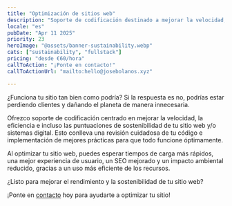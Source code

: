 ```yaml
---
title: "Optimización de sitios web"
description: "Soporte de codificación destinado a mejorar la velocidad, la eficiencia y/o las puntuaciones de sostenibilidad de tu sitio web o sistemas digitales"
locale: "es"
pubDate: "Apr 11 2025"
priority: 23
heroImage: "@assets/banner-sustainability.webp"
cats: ["sustainability", "fullstack"]
pricing: "desde €60/hora"
callToAction: "¡Ponte en contacto!"
callToActionUrl: "mailto:hello@josebolanos.xyz"

---
```


¿Funciona tu sitio tan bien como podría? Si la respuesta es no, podrías estar perdiendo clientes y dañando el planeta de manera innecesaria.

Ofrezco soporte de codificación centrado en mejorar la velocidad, la eficiencia e incluso las puntuaciones de sostenibilidad de tu sitio web y/o sistemas digital. Esto conlleva una revisión cuidadosa de tu código e implementación de mejores prácticas para que todo funcione óptimamente.

Al optimizar tu sitio web, puedes esperar tiempos de carga más rápidos, una mejor experiencia de usuario, un SEO mejorado y un impacto ambiental reducido, gracias a un uso más eficiente de los recursos.

¿Listo para mejorar el rendimiento y la sostenibilidad de tu sitio web?

¡Ponte en <a href={frontmatter.callToActionUrl}>contacto</a> hoy para ayudarte a optimizar tu sitio!